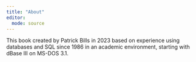 ```yaml
---
title: "About"
editor: 
  mode: source
---
```


This book created by Patrick Bills in 2023 based on experience using databases and SQL since 1986 in an academic environment, starting with dBase III on MS-DOS 3.1.
